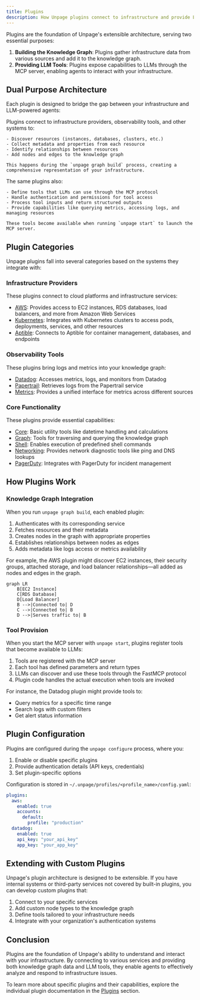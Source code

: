 ```yaml
---
title: Plugins
description: How Unpage plugins connect to infrastructure and provide LLM capabilities
---
```


Plugins are the foundation of Unpage's extensible architecture, serving two essential purposes:

1. **Building the Knowledge Graph**: Plugins gather infrastructure data from various sources and add it to the knowledge graph.
2. **Providing LLM Tools**: Plugins expose capabilities to LLMs through the MCP server, enabling agents to interact with your infrastructure.

## Dual Purpose Architecture

Each plugin is designed to bridge the gap between your infrastructure and LLM-powered agents:

<AccordionGroup>
  <Accordion title="Knowledge Graph Population" icon="diagram-project">
    Plugins connect to infrastructure providers, observability tools, and other systems to:
    
    - Discover resources (instances, databases, clusters, etc.)
    - Collect metadata and properties from each resource
    - Identify relationships between resources
    - Add nodes and edges to the knowledge graph
    
    This happens during the `unpage graph build` process, creating a comprehensive representation of your infrastructure.
  </Accordion>

  <Accordion title="LLM Tool Exposure" icon="toolbox">
    The same plugins also:
    
    - Define tools that LLMs can use through the MCP protocol
    - Handle authentication and permissions for tool access
    - Process tool inputs and return structured outputs
    - Provide capabilities like querying metrics, accessing logs, and managing resources
    
    These tools become available when running `unpage start` to launch the MCP server.
  </Accordion>
</AccordionGroup>

## Plugin Categories

Unpage plugins fall into several categories based on the systems they integrate with:

### Infrastructure Providers

These plugins connect to cloud platforms and infrastructure services:

- [AWS](/plugins/aws): Provides access to EC2 instances, RDS databases, load balancers, and more from Amazon Web Services
- [Kubernetes](/plugins/kubernetes): Integrates with Kubernetes clusters to access pods, deployments, services, and other resources
- [Aptible](/plugins/aptible): Connects to Aptible for container management, databases, and endpoints

### Observability Tools

These plugins bring logs and metrics into your knowledge graph:

- [Datadog](/plugins/datadog): Accesses metrics, logs, and monitors from Datadog
- [Papertrail](/plugins/papertrail): Retrieves logs from the Papertrail service
- [Metrics](/plugins/metrics): Provides a unified interface for metrics across different sources

### Core Functionality

These plugins provide essential capabilities:

- [Core](/plugins/core): Basic utility tools like datetime handling and calculations
- [Graph](/plugins/graph): Tools for traversing and querying the knowledge graph
- [Shell](/plugins/shell): Enables execution of predefined shell commands
- [Networking](/plugins/networking): Provides network diagnostic tools like ping and DNS lookups
- [PagerDuty](/plugins/pagerduty): Integrates with PagerDuty for incident management

## How Plugins Work

### Knowledge Graph Integration

When you run `unpage graph build`, each enabled plugin:

1. Authenticates with its corresponding service
2. Fetches resources and their metadata
3. Creates nodes in the graph with appropriate properties
4. Establishes relationships between nodes as edges
5. Adds metadata like logs access or metrics availability

For example, the AWS plugin might discover EC2 instances, their security groups, attached storage, and load balancer relationships—all added as nodes and edges in the graph.

```mermaid
graph LR
    B[EC2 Instance]
    C[RDS Database]
    D[Load Balancer]
    B -->|Connected to| D
    C -->|Connected to| B
    D -->|Serves traffic to| B
```

### Tool Provision

When you start the MCP server with `unpage start`, plugins register tools that become available to LLMs:

1. Tools are registered with the MCP server
2. Each tool has defined parameters and return types
3. LLMs can discover and use these tools through the FastMCP protocol
4. Plugin code handles the actual execution when tools are invoked

For instance, the Datadog plugin might provide tools to:
- Query metrics for a specific time range
- Search logs with custom filters
- Get alert status information

## Plugin Configuration

Plugins are configured during the `unpage configure` process, where you:

1. Enable or disable specific plugins
2. Provide authentication details (API keys, credentials)
3. Set plugin-specific options

Configuration is stored in `~/.unpage/profiles/<profile_name>/config.yaml`:

```yaml
plugins:
  aws:
    enabled: true
    accounts:
      default:
        profile: "production"
  datadog:
    enabled: true
    api_key: "your_api_key"
    app_key: "your_app_key"
```

## Extending with Custom Plugins

Unpage's plugin architecture is designed to be extensible. If you have internal systems or third-party services not covered by built-in plugins, you can develop custom plugins that:

1. Connect to your specific services
2. Add custom node types to the knowledge graph
3. Define tools tailored to your infrastructure needs
4. Integrate with your organization's authentication systems

## Conclusion

Plugins are the foundation of Unpage's ability to understand and interact with your infrastructure. By connecting to various services and providing both knowledge graph data and LLM tools, they enable agents to effectively analyze and respond to infrastructure issues.

To learn more about specific plugins and their capabilities, explore the individual plugin documentation in the [Plugins](/plugins/aws) section.